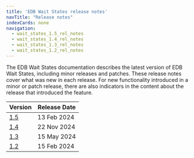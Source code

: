 ```yaml
---
title: 'EDB Wait States release notes'
navTitle: "Release notes"
indexCards: none
navigation: 
  - wait_states_1.5_rel_notes
  - wait_states_1.4_rel_notes
  - wait_states_1.3_rel_notes
  - wait_states_1.2_rel_notes
---
```


The EDB Wait States documentation describes the latest version of EDB Wait States, including minor releases and patches. These release notes cover what was new in each release. For new functionality introduced in a minor or patch release, there are also indicators in the content about the release that introduced the feature.

|             Version              | Release Date |
| -------------------------------- | ------------ |
| [1.5](wait_states_1.5_rel_notes) | 13 Feb 2024  |
| [1.4](wait_states_1.4_rel_notes) | 22 Nov 2024  |
| [1.3](wait_states_1.3_rel_notes) | 15 May 2024  |
| [1.2](wait_states_1.2_rel_notes) | 15 Feb 2024  |
